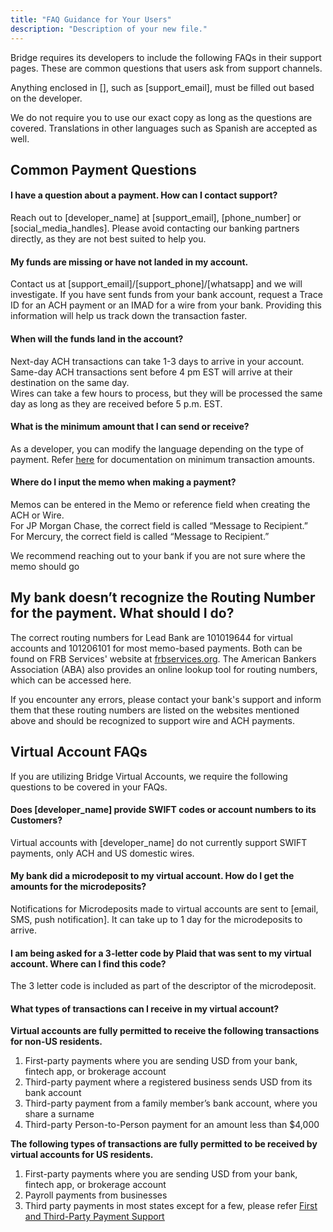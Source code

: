 ```yaml
---
title: "FAQ Guidance for Your Users"
description: "Description of your new file."
---
```


Bridge requires its developers to include the following FAQs in their support pages. These are common questions that users ask from support channels.

Anything enclosed in [], such as [support_email], must be filled out based on the developer.

We do not require you to use our exact copy as long as the questions are covered. Translations in other languages such as Spanish are accepted as well.

## **Common Payment Questions**

#### **I have a question about a payment. How can I contact support?**

Reach out to [developer_name] at [support_email], [phone_number] or [social_media_handles]. Please avoid contacting our banking partners directly, as they are not best suited to help you.

#### **My funds are missing or have not landed in my account.**

Contact us at [support_email]/[support_phone]/[whatsapp] and we will investigate. If you have sent funds from your bank account, request a Trace ID for an ACH payment or an IMAD for a wire from your bank. Providing this information will help us track down the transaction faster.

#### **When will the funds land in the account?**

Next-day ACH transactions can take 1-3 days to arrive in your account. Same-day ACH transactions sent before 4 pm EST will arrive at their destination on the same day.\
Wires can take a few hours to process, but they will be processed the same day as long as they are received before 5 p.m. EST.

#### **What is the minimum amount that I can send or receive?**

As a developer, you can modify the language depending on the type of payment. Refer [<u>here</u>](https://apidocs.bridge.xyz/docs/transaction-costs) for documentation on minimum transaction amounts.

#### **Where do I input the memo when making a payment?**

Memos can be entered in the Memo or reference field when creating the ACH or Wire.\
For JP Morgan Chase, the correct field is called “Message to Recipient.”\
For Mercury, the correct field is called “Message to Recipient.”

We recommend reaching out to your bank if you are not sure where the memo should go

## **My bank doesn’t recognize the Routing Number for the payment. What should I do?**

The correct routing numbers for Lead Bank are 101019644 for virtual accounts and 101206101 for most memo-based payments. Both can be found on FRB Services' website at [frbservices.org](http://frbservices.org). The American Bankers Association (ABA) also provides an online lookup tool for routing numbers, which can be accessed here.

If you encounter any errors, please contact your bank's support and inform them that these routing numbers are listed on the websites mentioned above and should be recognized to support wire and ACH payments.

## **Virtual Account FAQs**

If you are utilizing Bridge Virtual Accounts, we require the following questions to be covered in your FAQs.

#### **Does [developer_name] provide SWIFT codes or account numbers to its Customers?**

Virtual accounts with [developer_name] do not currently support SWIFT payments, only ACH and US domestic wires.

#### **My bank did a microdeposit to my virtual account. How do I get the amounts for the microdeposits?**

Notifications for Microdeposits made to virtual accounts are sent to [email, SMS, push notification]. It can take up to 1 day for the microdeposits to arrive.

#### **I am being asked for a 3-letter code by Plaid that was sent to my virtual account. Where can I find this code?**

The 3 letter code is included as part of the descriptor of the microdeposit.

#### **What types of transactions can I receive in my virtual account?**

**Virtual accounts are fully permitted to receive the following transactions for non-US residents.**

1. First-party payments where you are sending USD from your bank, fintech app, or brokerage account
2. Third-party payment where a registered business sends USD from its bank account
3. Third-party payment from a family member’s bank account, where you share a surname
4. Third-party Person-to-Person payment for an amount less than \$4,000

**The following types of transactions are fully permitted to be received by virtual accounts for US residents.**

1. First-party payments where you are sending USD from your bank, fintech app, or brokerage account
2. Payroll payments from businesses
3. Third party payments in most states except for a few, please refer [<u>First and Third-Party Payment Support</u>](/whatwesupport/1pp)